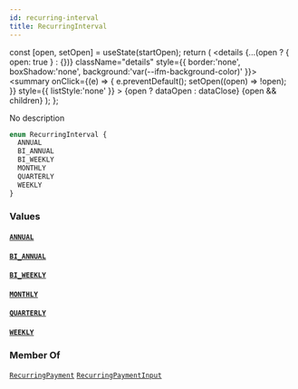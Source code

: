 ```yaml
---
id: recurring-interval
title: RecurringInterval
---
```









  const [open, setOpen] = useState(startOpen);
  return (
    <details {...(open ? { open: true } : {})} className="details" style={{ border:'none', boxShadow:'none', background:'var(--ifm-background-color)' }}>
      <summary
        onClick={(e) => {
          e.preventDefault();
          setOpen((open) => !open);
        }}
        style={{ listStyle:'none' }}
      >
      {open ? dataOpen : dataClose}
      </summary>
      {open && children}
    </details>
  );
};








No description


```graphql
enum RecurringInterval {
  ANNUAL
  BI_ANNUAL
  BI_WEEKLY
  MONTHLY
  QUARTERLY
  WEEKLY
}
```




### Values

#### [`ANNUAL`](#)  
> 
> 
> 
> 

#### [`BI_ANNUAL`](#)  
> 
> 
> 
> 

#### [`BI_WEEKLY`](#)  
> 
> 
> 
> 

#### [`MONTHLY`](#)  
> 
> 
> 
> 

#### [`QUARTERLY`](#)  
> 
> 
> 
> 

#### [`WEEKLY`](#)  
> 
> 
> 
> 



### Member Of

[`RecurringPayment`](/docs/api/types/objects/recurring-payment)  <Badge class="badge badge--secondary" text="object"/><Bullet />[`RecurringPaymentInput`](/docs/api/types/inputs/recurring-payment-input)  <Badge class="badge badge--secondary" text="input"/>

